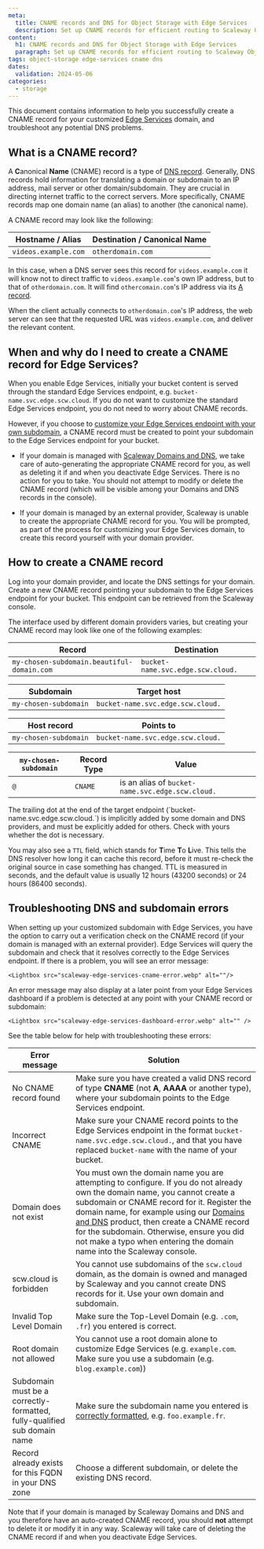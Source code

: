 ```yaml
---
meta:
  title: CNAME records and DNS for Object Storage with Edge Services
  description: Set up CNAME records for efficient routing to Scaleway Object Storage.
content:
  h1: CNAME records and DNS for Object Storage with Edge Services
  paragraph: Set up CNAME records for efficient routing to Scaleway Object Storage.
tags: object-storage edge-services cname dns
dates:
  validation: 2024-05-06
categories: 
  - storage
---
```


This document contains information to help you successfully create a CNAME record for your customized [Edge Services](/storage/object/how-to/get-started-edge-services) domain, and troubleshoot any potential DNS problems.

## What is a CNAME record?

A **C**anonical **Name** (CNAME) record is a type of [DNS record](/network/domains-and-dns/concepts/#dns-record). Generally, DNS records hold information for translating a domain or subdomain to an IP address, mail server or other domain/subdomain. They are crucial in directing internet traffic to the correct servers. More specifically, CNAME records map one domain name (an alias) to another (the canonical name). 

A CNAME record may look like the following:

| Hostname / Alias           | Destination / Canonical Name  |
|----------------------------|-------------------------------|
| `videos.example.com`       | `otherdomain.com`             |

In this case, when a DNS server sees this record for `videos.example.com` it will know not to direct traffic to `videos.example.com`'s own IP address, but to that of `otherdomain.com`. It will find `othercomain.com`'s IP address via its [A record](/network/domains-and-dns/reference-content/understanding-dns-records/#a-record).

When the client actually connects to `otherdomain.com`'s IP address, the web server can see that the requested URL was `videos.example.com`, and deliver the relevant content.

## When and why do I need to create a CNAME record for Edge Services?

When you enable Edge Services, initially your bucket content is served through the standard Edge Services endpoint, e.g. `bucket-name.svc.edge.scw.cloud`. If you do not want to customize the standard Edge Services endpoint, you do not need to worry about CNAME records.

However, if you choose to [customize your Edge Services endpoint with your own subdomain](/storage/object/how-to/get-started-edge-services/#how-to-configure-a-custom-domain), a CNAME record must be created to point your subdomain to the Edge Services endpoint for your bucket. 

  - If your domain is managed with [Scaleway Domains and DNS](/network/domains-and-dns/quickstart/), we take care of auto-generating the appropriate CNAME record for you, as well as deleting it if and when you deactivate Edge Services. There is no action for you to take. You should not attempt to modify or delete the CNAME record (which will be visible among your Domains and DNS records in the console).
  - If your domain is managed by an external provider, Scaleway is unable to create the appropriate CNAME record for you. You will be prompted, as part of the process for customizing your Edge Services domain, to create this record yourself with your domain provider.

     <Lightbox src="scaleway-edge-services-configure-domain.webp" alt="" />

## How to create a CNAME record

Log into your domain provider, and locate the DNS settings for your domain. Create a new CNAME record pointing your subdomain to the Edge Services endpoint for your bucket. This endpoint can be retrieved from the Scaleway console.

The interface used by different domain providers varies, but creating your CNAME record may look like one of the following examples:

| Record                                     | Destination                              |
|--------------------------------------------|------------------------------------------|
| `my-chosen-subdomain.beautiful-domain.com` | `bucket-name.svc.edge.scw.cloud.`         |

| Subdomain                                  | Target host                                    |
|--------------------------------------------|------------------------------------------------|
| `my-chosen-subdomain`                      | `bucket-name.svc.edge.scw.cloud.`               |

| Host record                                | Points to                                      |
|--------------------------------------------|------------------------------------------------|
| `my-chosen-subdomain`                      | `bucket-name.svc.edge.scw.cloud.`               |

| `my-chosen-subdomain`                      | Record Type     | Value                                          |
|--------------------------------------------|-----------------|------------------------------------------------|
| `@`                                        | `CNAME`         | is an alias of `bucket-name.svc.edge.scw.cloud.`|

<Message type="tip">
The trailing dot at the end of the target endpoint (`bucket-name.svc.edge.scw.cloud.`) is implicitly added by some domain and DNS providers, and must be explicitly added for others. Check with yours whether the dot is necessary.
</Message>

You may also see a `TTL` field, which stands for **T**ime **T**o **L**ive.  This tells the DNS resolver how long it can cache this record, before it must re-check the original source in case something has changed. TTL is measured in seconds, and the default value is usually 12 hours (43200 seconds) or 24 hours (86400 seconds). 

 ## Troubleshooting DNS and subdomain errors

When setting up your customized subdomain with Edge Services, you have the option to carry out a verification check on the CNAME record (if your domain is managed with an external provider). Edge Services will query the subdomain and check that it resolves correctly to the Edge Services endpoint. If there is a problem, you will see an error message: 

    <Lightbox src="scaleway-edge-services-cname-error.webp" alt=""/>

An error message may also display at a later point from your Edge Services dashboard if a problem is detected at any point with your CNAME record or subdomain:

    <Lightbox src="scaleway-edge-services-dashboard-error.webp" alt="" />

See the table below for help with troubleshooting these errors:

| Error message                             | Solution                                                            |
|-------------------------------------------|---------------------------------------------------------------------|
| No CNAME record found                     | Make sure you have created a valid DNS record of type **CNAME** (not **A**, **AAAA** or another type), where your subdomain points to the Edge Services endpoint.  |
| Incorrect CNAME                           | Make sure your CNAME record points to the Edge Services endpoint in the format `bucket-name.svc.edge.scw.cloud.`, and that you have replaced `bucket-name` with the name of your bucket.                                            |
| Domain does not exist                     | You must own the domain name you are attempting to configure. If you do not already own the domain name, you cannot create a subdomain or CNAME record for it. Register the domain name, for example using our [Domains and DNS](/network/domains-and-dns/how-to/register-internal-domain/) product, then create a CNAME record for the subdomain. Otherwise, ensure you did not make a typo when entering the domain name into the Scaleway console.                     |
| scw.cloud is forbidden                    | You cannot use subdomains of the `scw.cloud` domain, as the domain is owned and managed by Scaleway and you cannot create DNS records for it. Use your own domain and subdomain.                   |
| Invalid Top Level Domain                  | Make sure the Top-Level Domain (e.g. `.com`, `.fr`) you entered is correct.                    |
| Root domain not allowed                   | You cannot use a root domain alone to customize Edge Services (e.g. `example.com`. Make sure you use a subdomain (e.g. `blog.example.com`))                   |                                          |
| Subdomain must be a correctly-formatted, fully-qualified sub domain name  | Make sure the subdomain name you entered is [correctly formatted](https://en.wikipedia.org/wiki/Domain_name#Domain_name_syntax), e.g. `foo.example.fr`.   |
| Record already exists for this FQDN in your DNS zone  | Choose a different subdomain, or delete the existing DNS record.   |

Note that if your domain is managed by Scaleway Domains and DNS and you therefore have an auto-created CNAME record, you should **not** attempt to delete it or modify it in any way. Scaleway will take care of deleting the CNAME record if and when you deactivate Edge Services.

